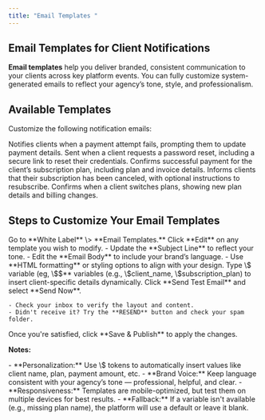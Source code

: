 ```yaml
---
title: "Email Templates "
---
```


## **Email Templates for Client Notifications**

**Email templates** help you deliver branded, consistent communication to your clients across key platform events. You can fully customize system-generated emails to reflect your agency’s tone, style, and professionalism.

## **Available Templates**

Customize the following notification emails:

<AccordionGroup>
  <Accordion title="Payment Failure Notification">
    Notifies clients when a payment attempt fails, prompting them to update payment details.
  </Accordion>
  <Accordion title="Password Reset Notification">
    Sent when a client requests a password reset, including a secure link to reset their credentials.
  </Accordion>
  <Accordion title="Subscription Payment Confirmation">
    Confirms successful payment for the client’s subscription plan, including plan and invoice details.
  </Accordion>
  <Accordion title="Subscription Cancellation Notification">
    Informs clients that their subscription has been canceled, with optional instructions to resubscribe.
  </Accordion>
  <Accordion title="Subscription Plan Change Notification">
    Confirms when a client switches plans, showing new plan details and billing changes.
  </Accordion>
</AccordionGroup>

## **Steps to Customize Your Email Templates**

<Steps>
  <Step title="Navigate to Email Templates" stepNumber={1} titleSize="p">
    Go to **White Label** \> **Email Templates.**
  </Step>
  <Step title="Select & Edit Template" stepNumber={2} titleSize="p">
    Click **Edit** on any template you wish to modify.
  </Step>
  <Step title="Customize Content" stepNumber={3} titleSize="p">
    - Update the **Subject Line** to reflect your tone.
    - Edit the **Email Body** to include your brand’s language.
    - Use **HTML formatting** or styling options to align with your design.
  </Step>
  <Step title="Personalize with Variables" stepNumber={4} titleSize="p">
    Type \$ variable (eg, \$$** variables (e.g., \$client_name, \$subscription_plan) to insert client-specific details dynamically.
  </Step>
  <Step title="Send a Test Email" stepNumber={5} titleSize="p">
    Click **Send Test Email** and select **Send Now**.

    - Check your inbox to verify the layout and content.
    - Didn't receive it? Try the **RESEND** button and check your spam folder.
  </Step>
  <Step title="Save & Publish" stepNumber={6} titleSize="p">
    Once you're satisfied, click **Save & Publish** to apply the changes.
  </Step>
</Steps>

**Notes:**

<Note>
  - **Personalization:** Use \$ tokens to automatically insert values like client name, plan, payment amount, etc.
  - **Brand Voice:** Keep language consistent with your agency’s tone — professional, helpful, and clear.
  - **Responsiveness:** Templates are mobile-optimized, but test them on multiple devices for best results.
  - **Fallback:** If a variable isn't available (e.g., missing plan name), the platform will use a default or leave it blank.
</Note>